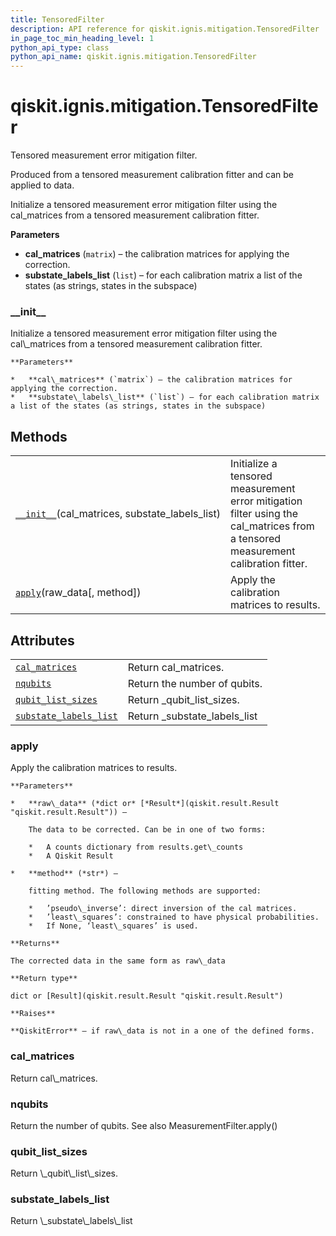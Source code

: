 ```yaml
---
title: TensoredFilter
description: API reference for qiskit.ignis.mitigation.TensoredFilter
in_page_toc_min_heading_level: 1
python_api_type: class
python_api_name: qiskit.ignis.mitigation.TensoredFilter
---
```


<span id="qiskit-ignis-mitigation-tensoredfilter" />

# qiskit.ignis.mitigation.TensoredFilter

<Class id="qiskit.ignis.mitigation.TensoredFilter" isDedicatedPage={true} github="https://github.com/qiskit-community/qiskit-ignis/tree/stable/0.5/qiskit/ignis/mitigation/measurement/filters.py" signature="TensoredFilter(cal_matrices, substate_labels_list)">
  Tensored measurement error mitigation filter.

  Produced from a tensored measurement calibration fitter and can be applied to data.

  Initialize a tensored measurement error mitigation filter using the cal\_matrices from a tensored measurement calibration fitter.

  **Parameters**

  *   **cal\_matrices** (`matrix`) – the calibration matrices for applying the correction.
  *   **substate\_labels\_list** (`list`) – for each calibration matrix a list of the states (as strings, states in the subspace)

  ### \_\_init\_\_

  <Function id="qiskit.ignis.mitigation.TensoredFilter.__init__" name="__init__" signature="__init__(cal_matrices, substate_labels_list)">
    Initialize a tensored measurement error mitigation filter using the cal\_matrices from a tensored measurement calibration fitter.

    **Parameters**

    *   **cal\_matrices** (`matrix`) – the calibration matrices for applying the correction.
    *   **substate\_labels\_list** (`list`) – for each calibration matrix a list of the states (as strings, states in the subspace)
  </Function>

  ## Methods

  |                                                                                                                                                         |                                                                                                                                   |
  | ------------------------------------------------------------------------------------------------------------------------------------------------------- | --------------------------------------------------------------------------------------------------------------------------------- |
  | [`__init__`](#qiskit.ignis.mitigation.TensoredFilter.__init__ "qiskit.ignis.mitigation.TensoredFilter.__init__")(cal\_matrices, substate\_labels\_list) | Initialize a tensored measurement error mitigation filter using the cal\_matrices from a tensored measurement calibration fitter. |
  | [`apply`](#qiskit.ignis.mitigation.TensoredFilter.apply "qiskit.ignis.mitigation.TensoredFilter.apply")(raw\_data\[, method])                           | Apply the calibration matrices to results.                                                                                        |

  ## Attributes

  |                                                                                                                                                      |                                 |
  | ---------------------------------------------------------------------------------------------------------------------------------------------------- | ------------------------------- |
  | [`cal_matrices`](#qiskit.ignis.mitigation.TensoredFilter.cal_matrices "qiskit.ignis.mitigation.TensoredFilter.cal_matrices")                         | Return cal\_matrices.           |
  | [`nqubits`](#qiskit.ignis.mitigation.TensoredFilter.nqubits "qiskit.ignis.mitigation.TensoredFilter.nqubits")                                        | Return the number of qubits.    |
  | [`qubit_list_sizes`](#qiskit.ignis.mitigation.TensoredFilter.qubit_list_sizes "qiskit.ignis.mitigation.TensoredFilter.qubit_list_sizes")             | Return \_qubit\_list\_sizes.    |
  | [`substate_labels_list`](#qiskit.ignis.mitigation.TensoredFilter.substate_labels_list "qiskit.ignis.mitigation.TensoredFilter.substate_labels_list") | Return \_substate\_labels\_list |

  ### apply

  <Function id="qiskit.ignis.mitigation.TensoredFilter.apply" name="apply" signature="apply(raw_data, method='least_squares')">
    Apply the calibration matrices to results.

    **Parameters**

    *   **raw\_data** (*dict or* [*Result*](qiskit.result.Result "qiskit.result.Result")) –

        The data to be corrected. Can be in one of two forms:

        *   A counts dictionary from results.get\_counts
        *   A Qiskit Result

    *   **method** (*str*) –

        fitting method. The following methods are supported:

        *   ’pseudo\_inverse’: direct inversion of the cal matrices.
        *   ’least\_squares’: constrained to have physical probabilities.
        *   If None, ‘least\_squares’ is used.

    **Returns**

    The corrected data in the same form as raw\_data

    **Return type**

    dict or [Result](qiskit.result.Result "qiskit.result.Result")

    **Raises**

    **QiskitError** – if raw\_data is not in a one of the defined forms.
  </Function>

  ### cal\_matrices

  <Function id="qiskit.ignis.mitigation.TensoredFilter.cal_matrices" name="cal_matrices" signature="property cal_matrices">
    Return cal\_matrices.
  </Function>

  ### nqubits

  <Function id="qiskit.ignis.mitigation.TensoredFilter.nqubits" name="nqubits" signature="property nqubits">
    Return the number of qubits. See also MeasurementFilter.apply()
  </Function>

  ### qubit\_list\_sizes

  <Function id="qiskit.ignis.mitigation.TensoredFilter.qubit_list_sizes" name="qubit_list_sizes" signature="property qubit_list_sizes">
    Return \_qubit\_list\_sizes.
  </Function>

  ### substate\_labels\_list

  <Function id="qiskit.ignis.mitigation.TensoredFilter.substate_labels_list" name="substate_labels_list" signature="property substate_labels_list">
    Return \_substate\_labels\_list
  </Function>
</Class>

